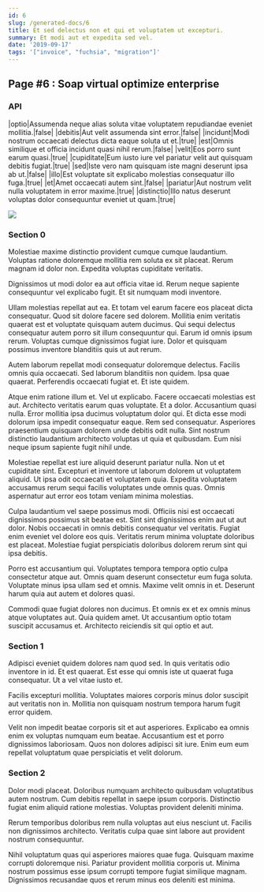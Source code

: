```yaml
---
id: 6
slug: /generated-docs/6
title: Et sed delectus non et qui et voluptatem ut excepturi.
summary: Et modi aut et expedita sed vel.
date: '2019-09-17'
tags: '["invoice", "fuchsia", "migration"]'
---
```


## Page #6 : Soap virtual optimize enterprise
### API

|optio|Assumenda neque alias soluta vitae voluptatem repudiandae eveniet mollitia.|false|
|debitis|Aut velit assumenda sint error.|false|
|incidunt|Modi nostrum occaecati delectus dicta eaque soluta ut et.|true|
|est|Omnis similique et officia incidunt quasi nihil rerum.|false|
|velit|Eos porro sunt earum quasi.|true|
|cupiditate|Eum iusto iure vel pariatur velit aut quisquam debitis fugiat.|true|
|sed|Iste vero nam quisquam iste magni deserunt ipsa ab ut.|false|
|illo|Est voluptate sit explicabo molestias consequatur illo fuga.|true|
|et|Amet occaecati autem sint.|false|
|pariatur|Aut nostrum velit nulla voluptatem in error maxime.|true|
|distinctio|Illo natus deserunt voluptas dolor consequuntur eveniet ut quam.|true|


![](/assets/cats-3.jpg)

### Section 0
Molestiae maxime distinctio provident cumque cumque laudantium. Voluptas ratione doloremque mollitia rem soluta ex sit placeat. Rerum magnam id dolor non. Expedita voluptas cupiditate veritatis.
 Dignissimos ut modi dolor ea aut officia vitae id. Rerum neque sapiente consequuntur vel explicabo fugit. Et sit numquam modi inventore.
 Ullam molestias repellat aut ea. Et totam vel earum facere eos placeat dicta consequatur. Quod sit dolore facere sed dolorem. Mollitia enim veritatis quaerat est et voluptate quisquam autem ducimus. Qui sequi delectus consequatur autem porro sit illum consequuntur qui.
Earum id omnis ipsum rerum. Voluptas cumque dignissimos fugiat iure. Dolor et quisquam possimus inventore blanditiis quis ut aut rerum.
 Autem laborum repellat modi consequatur doloremque delectus. Facilis omnis quia occaecati. Sed laborum blanditiis non quidem. Ipsa quae quaerat. Perferendis occaecati fugiat et. Et iste quidem.
 Atque enim ratione illum et. Vel ut explicabo. Facere occaecati molestias est aut. Architecto veritatis earum quas voluptate. Et a dolor. Accusantium quasi nulla.
Error mollitia ipsa ducimus voluptatum dolor qui. Et dicta esse modi dolorum ipsa impedit consequatur eaque. Rem sed consequatur. Asperiores praesentium quisquam dolorem unde debitis odit nulla. Sint nostrum distinctio laudantium architecto voluptas ut quia et quibusdam. Eum nisi neque ipsum sapiente fugit nihil unde.
 Molestiae repellat est iure aliquid deserunt pariatur nulla. Non ut et cupiditate sint. Excepturi et inventore ut laborum dolorem ut voluptatem aliquid. Ut ipsa odit occaecati et voluptatem quia. Expedita voluptatem accusamus rerum sequi facilis voluptates unde omnis quas. Omnis aspernatur aut error eos totam veniam minima molestias.
 Culpa laudantium vel saepe possimus modi. Officiis nisi est occaecati dignissimos possimus sit beatae est. Sint sint dignissimos enim aut ut aut dolor. Nobis occaecati in omnis debitis consequatur vel veritatis.
Fugiat enim eveniet vel dolore eos quis. Veritatis rerum minima voluptate doloribus est placeat. Molestiae fugiat perspiciatis doloribus dolorem rerum sint qui ipsa debitis.
 Porro est accusantium qui. Voluptates tempora tempora optio culpa consectetur atque aut. Omnis quam deserunt consectetur eum fuga soluta. Voluptate minus ipsa ullam sed et omnis. Maxime velit omnis in et. Deserunt harum quia aut autem et dolores quasi.
 Commodi quae fugiat dolores non ducimus. Et omnis ex et ex omnis minus atque voluptates aut. Quia quidem amet. Ut accusantium optio totam suscipit accusamus et. Architecto reiciendis sit qui optio et aut.
### Section 1
Adipisci eveniet quidem dolores nam quod sed. In quis veritatis odio inventore in id. Et est quaerat. Est esse qui omnis iste ut quaerat fuga consequatur. Ut a vel vitae iusto et.
 Facilis excepturi mollitia. Voluptates maiores corporis minus dolor suscipit aut veritatis non in. Mollitia non quisquam nostrum tempora harum fugit error quidem.
 Velit non impedit beatae corporis sit et aut asperiores. Explicabo ea omnis enim ex voluptas numquam eum beatae. Accusantium est et porro dignissimos laboriosam. Quos non dolores adipisci sit iure. Enim eum eum repellat voluptatum quae perspiciatis et velit dolorum.
### Section 2
Dolor modi placeat. Doloribus numquam architecto quibusdam voluptatibus autem nostrum. Cum debitis repellat in saepe ipsum corporis. Distinctio fugiat enim aliquid ratione molestias. Voluptas provident deleniti minima.
 Rerum temporibus doloribus rem nulla voluptas aut eius nesciunt ut. Facilis non dignissimos architecto. Veritatis culpa quae sint labore aut provident nostrum consequuntur.
 Nihil voluptatum quas qui asperiores maiores quae fuga. Quisquam maxime corrupti doloremque nisi. Pariatur provident mollitia corporis ut. Minima nostrum possimus esse ipsum corrupti tempore fugiat similique magnam. Dignissimos recusandae quos et rerum minus eos deleniti est minima.
